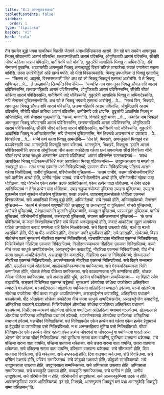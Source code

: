 ```yaml
---
title: "8.1 आगन्तुकवत्तकथा"
tableOfContents: false
sidebar:
  order: 1
type: "tipitaka"
basket: "vi"
book: "cula"
---
```



<DynamicBreadcrumb />

<Division number="356" book="cula">

<Paragraph number="1655" book="cula">
तेन समयेन बुद्धो भगवा सावत्थियं विहरति जेतवने अनाथपिण्डिकस्स आरामे. तेन खो पन समयेन आगन्तुका भिक्खू सौपाहनापि आरामं पविसन्ति, छत्तप्पग्गहितापि आरामं पविसन्ति, ओगुण्ठितापि आरामं पविसन्ति, सीसेपि चीवरं करित्वा आरामं पविसन्ति, पानीयेनपि पादे धोवन्ति, वुड्ढतरेपि आवासिके भिक्खू न अभिवादेन्ति, नपि सेनासनं पुच्छन्ति. अञ्ञतरोपि आगन्तुको भिक्खु अनज्झावुट्ठं विहारं घटिकं उग्घाटेत्वा कवाटं पणामेत्वा सहसा पाविसि. तस्स उपरिपिट्ठितो अहि खन्धे पपति. सो भीतो विस्सरमकासि. भिक्खू उपधावित्वा तं भिक्खुं एतदवोचुं—  “किस्स त्वं, आवुसो, विस्सरमकासी”ति? अथ खो सो भिक्खु भिक्खूनं एतमत्थं आरोचेसि.
</Paragraph>

<Paragraph number="1656" book="cula">
ये ते भिक्खू अप्पिच्छा …पे…  ते उज्झायन्ति खिय्यन्ति विपाचेन्ति—  “कथञ्हि नाम आगन्तुका भिक्खू सौपाहनापि आरामं पविसिस्सन्ति, छत्तप्पग्गहितापि आरामं पविसिस्सन्ति, ओगुण्ठितापि आरामं पविसिस्सन्ति, सीसेपि चीवरं करित्वा आरामं पविसिस्सन्ति, पानीयेनपि पादे धोविस्सन्ति, वुड्ढतरेपि आवासिके भिक्खू न अभिवादेस्सन्ति, नपि सेनासनं पुच्छिस्सन्ती”ति. अथ खो ते भिक्खू भगवतो एतमत्थं आरोचेसुं …पे…  “सच्चं किर, भिक्खवे, आगन्तुका भिक्खू सौपाहनापि आरामं पविसन्ति, छत्तप्पग्गहितापि आरामं पविसन्ति, ओगुण्ठितापि आरामं पविसन्ति, सीसेपि चीवरं करित्वा आरामं पविसन्ति, पानीयेनपि पादे धोवन्ति, वुड्ढतरेपि आवासिके भिक्खू न अभिवादेन्ति, नपि सेनासनं पुच्छन्ती”ति. “सच्चं, भगवा”ति. विगरहि बुद्धो भगवा …पे…  कथञ्हि नाम भिक्खवे आगन्तुका भिक्खू सौपाहनापि आरामं पविसिस्सन्ति, छत्तप्पग्गहितापि आरामं पविसिस्सन्ति, ओगुण्ठितापि आरामं पविसिस्सन्ति, सीसेपि चीवरं करित्वा आरामं पविसिस्सन्ति, पानीयेनपि पादे धोविस्सन्ति, वुड्ढतरेपि आवासिके भिक्खू न अभिवादेस्सन्ति, नपि सेनासनं पुच्छिस्सन्ति, नेतं भिक्खवे अप्पसन्नानं वा पसादाय …पे…  विगरहित्वा …पे…  धम्मिं कथं कत्वा भिक्खू आमन्तेसि—
</Paragraph>

</Division>
<Division number="357" book="cula">

<Paragraph number="1657" book="cula">
“तेन हि, भिक्खवे, आगन्तुकानं भिक्खूनं वत्तं पञ्ञपेस्सामि यथा आगन्तुकेहि भिक्खूहि सम्मा वत्तितब्बं. आगन्तुकेन, भिक्खवे, भिक्खुना ‘इदानि आरामं पविसिस्सामी’ति उपाहना ओमुञ्चित्वा नीचं कत्वा पप्फोटेत्वा गहेत्वा छत्तं अपनामेत्वा सीसं विवरित्वा सीसे चीवरं खन्धे कत्वा साधुकं अतरमानेन आरामो पविसितब्बो. आरामं पविसन्तेन सल्लक्खेतब्बं—  ‘कत्थ आवासिका भिक्खू पटिक्कमन्ती’ति? यत्थ आवासिका भिक्खू पटिक्कमन्ति—  उपट्ठानसालाय वा मण्डपे वा रुक्खमूले वा—  तत्थ गन्त्वा एकमन्तं पत्तो निक्खिपितब्बो; एकमन्तं चीवरं निक्खिपितब्बं; पतिरूपं आसनं गहेत्वा निसीदितब्बं; पानीयं पुच्छितब्बं, परिभोजनीयं पुच्छितब्बं—  ‘कतमं पानीयं, कतमं परिभोजनीयन्’ति? सचे पानीयेन अत्थो होति, पानीयं गहेत्वा पातब्बं. सचे परिभोजनीयेन अत्थो होति, परिभोजनीयं गहेत्वा पादा धोवितब्बा. पादे धोवन्तेन एकेन हत्थेन उदकं आसिञ्चितब्बं, एकेन हत्थेन पादा धोवितब्बा. न तेनेव उदकं आसिञ्चितब्बं न तेनेव हत्थेन पादा धोवितब्बा. उपाहनापुञ्छनचोळकं पुच्छित्वा उपाहना पुञ्छितब्बा. उपाहना पुञ्छन्तेन पठमं सुक्खेन चोळकेन पुञ्छितब्बा, पच्छा अल्लेन. उपाहनापुञ्छनचोळकं धोवित्वा एकमन्तं विस्सज्जेतब्बं.
</Paragraph>

<Paragraph number="1658" book="cula">
सचे आवासिको भिक्खु वुड्ढो होति, अभिवादेतब्बो. सचे नवको होति, अभिवादापेतब्बो. सेनासनं पुच्छितब्बं—  ‘कतमं मे सेनासनं पापुणाती’ति? अज्झावुट्ठं वा अनज्झावुट्ठं वा पुच्छितब्बं, गोचरो पुच्छितब्बो, अगोचरो पुच्छितब्बो, सेक्खसम्मतानि कुलानि पुच्छितब्बानि, वच्चट्ठानं पुच्छितब्बं, पस्सावट्ठानं पुच्छितब्बं, पानीयं पुच्छितब्बं, परिभोजनीयं पुच्छितब्बं, कत्तरदण्डो पुच्छितब्बो, संघस्स कतिकसण्ठानं पुच्छितब्बं—  ‘कं कालं पविसितब्बं, कं कालं निक्खमितब्बन्’ति? सचे विहारो अनज्झावुत्थो होति, कवाटं आकोटेत्वा मुहुत्तं आगमेत्वा घटिकं उग्घाटेत्वा कवाटं पणामेत्वा बहि ठितेन निल्लोकेतब्बो.
</Paragraph>

<Paragraph number="1659" book="cula">
सचे विहारो उक्लापो होति, मञ्चे वा मञ्चो आरोपितो होति, पीठे वा पीठं आरोपितं होति, सेनासनं उपरि पुञ्जीकतं होति, सचे उस्सहति, सोधेतब्बो. विहारं सोधेन्तेन पठमं भूमत्थरणं नीहरित्वा एकमन्तं निक्खिपितब्बं; मञ्चपटिपादका नीहरित्वा एकमन्तं निक्खिपितब्बा; भिसिबिब्बोहनं नीहरित्वा एकमन्तं निक्खिपितब्बं; निसीदनपच्चत्थरणं नीहरित्वा एकमन्तं निक्खिपितब्बं; मञ्चो नीचं कत्वा साधुकं अप्पटिघंसन्तेन, असङ्घट्टेन्तेन कवाटपिट्ठं, नीहरित्वा एकमन्तं निक्खिपितब्बो; पीठं नीचं कत्वा साधुकं अप्पटिघंसन्तेन, असङ्घट्टेन्तेन कवाटपिट्ठं, नीहरित्वा एकमन्तं निक्खिपितब्बं; खेळमल्लको नीहरित्वा एकमन्तं निक्खिपितब्बो; अपस्सेनफलकं नीहरित्वा एकमन्तं निक्खिपितब्बं. सचे विहारे सन्तानकं होति, उल्लोका पठमं ओहारेतब्बं, आलोकसन्धिकण्णभागा पमज्जितब्बा. सचे गेरुकपरिकम्मकता भित्ति कण्णकिता होति, चोळकं तेमेत्वा पीळेत्वा पमज्जितब्बा. सचे काळवण्णकता भूमि कण्णकिता होति, चोळकं तेमेत्वा पीळेत्वा पमज्जितब्बा. सचे अकता होति भूमि, उदकेन परिप्फोसित्वा सम्मज्जितब्बा—  मा विहारो रजेन उहञ्ञीति. सङ्कारं विचिनित्वा एकमन्तं छड्डेतब्बं.
</Paragraph>

<Paragraph number="1660" book="cula">
भूमत्थरणं ओतापेत्वा सोधेत्वा पप्फोटेत्वा अतिहरित्वा यथाठाने पञ्ञपेतब्बं. मञ्चपटिपादका ओतापेत्वा पमज्जित्वा अतिहरित्वा यथाठाने ठपेतब्बा. मञ्चो ओतापेत्वा सोधेत्वा पप्फोटेत्वा नीचं कत्वा साधुकं अप्पटिघंसन्तेन, असङ्घट्टेन्तेन कवाटपिट्ठं, अतिहरित्वा यथाठाने पञ्ञपेतब्बो. पीठं ओतापेत्वा सोधेत्वा पप्फोटेत्वा नीचं कत्वा साधुकं अप्पटिघंसन्तेन, असङ्घट्टेन्तेन कवाटपिट्ठं, अतिहरित्वा यथाठाने पञ्ञपेतब्बं. भिसिबिब्बोहनं ओतापेत्वा सोधेत्वा पप्फोटेत्वा अतिहरित्वा यथाभागं पञ्ञपेतब्बं. निसीदनपच्चत्थरणं ओतापेत्वा सोधेत्वा पप्फोटेत्वा अतिहरित्वा यथाभागं पञ्ञपेतब्बं. खेळमल्लको ओतापेत्वा पमज्जित्वा अतिहरित्वा यथाभागं ठपेतब्बो. अपस्सेनफलकं ओतापेत्वा पमज्जित्वा अतिहरित्वा यथाभागं ठपेतब्बं. पत्तचीवरं निक्खिपितब्बं. पत्तं निक्खिपन्तेन एकेन हत्थेन पत्तं गहेत्वा एकेन हत्थेन हेट्ठामञ्चं वा हेट्ठापीठं वा परामसित्वा पत्तो निक्खिपितब्बो. न च अनन्तरहिताय भूमिया पत्तो निक्खिपितब्बो. चीवरं निक्खिपन्तेन एकेन हत्थेन चीवरं गहेत्वा एकेन हत्थेन चीवरवंसं वा चीवररज्जुं वा पमज्जित्वा पारतो अन्तं ओरतो भोगं कत्वा चीवरं निक्खिपितब्बं.
</Paragraph>

<Paragraph number="1661" book="cula">
सचे पुरत्थिमा सरजा वाता वायन्ति, पुरत्थिमा वातपाना थकेतब्बा. सचे पच्छिमा सरजा वाता वायन्ति, पच्छिमा वातपाना थकेतब्बा. सचे उत्तरा सरजा वाता वायन्ति, उत्तरा वातपाना थकेतब्बा. सचे दक्खिणा सरजा वाता वायन्ति, दक्खिणा वातपाना थकेतब्बा. सचे सीतकालो होति, दिवा वातपाना विवरितब्बा, रत्तिं थकेतब्बा. सचे उण्हकालो होति, दिवा वातपाना थकेतब्बा, रत्तिं विवरितब्बा.
</Paragraph>

<Paragraph number="1662" book="cula">
सचे परिवेणं उक्लापं होति, परिवेणं सम्मज्जितब्बं. सचे कोट्ठको उक्लापो होति, कोट्ठको सम्मज्जितब्बो. सचे उपट्ठानसाला उक्लापा होति, उपट्ठानसाला सम्मज्जितब्बा. सचे अग्गिसाला उक्लापा होति, अग्गिसाला सम्मज्जितब्बा. सचे वच्चकुटि उक्लापा होति, वच्चकुटि सम्मज्जितब्बा. सचे पानीयं न होति, पानीयं उपट्ठापेतब्बं. सचे परिभोजनीयं न होति, परिभोजनीयं उपट्ठापेतब्बं. सचे आचमनकुम्भिया उदकं न होति, आचमनकुम्भिया उदकं आसिञ्चितब्बं. इदं खो, भिक्खवे, आगन्तुकानं भिक्खूनं वत्तं यथा आगन्तुकेहि भिक्खूहि सम्मा वत्तितब्बन्”ति.
</Paragraph>
</Division>